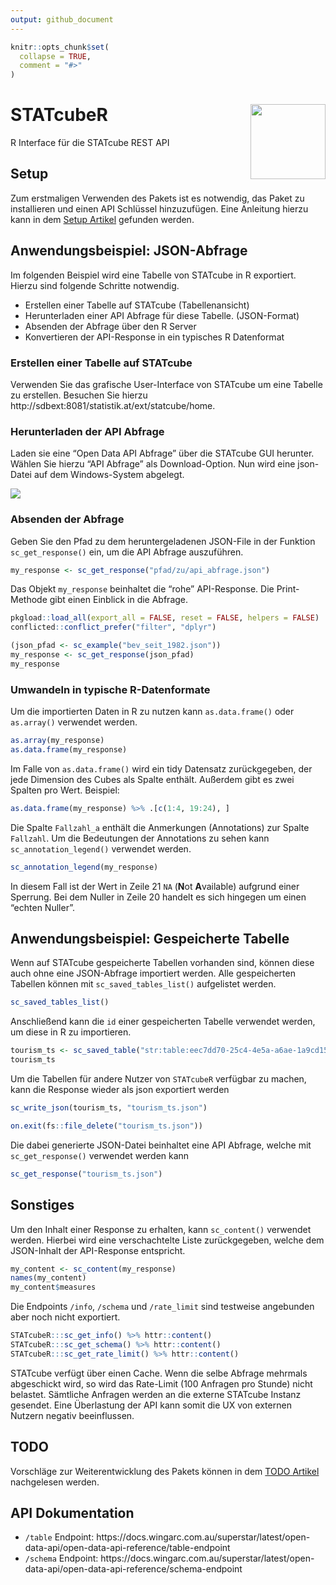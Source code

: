 ```yaml
---
output: github_document
---
```


```r
knitr::opts_chunk$set(
  collapse = TRUE,
  comment = "#>"
)
```

# STATcubeR <img src="man/figures/STATcube_logo.png" align="right" alt="" width="120" />

R Interface für die STATcube REST API

## Setup

Zum erstmaligen Verwenden des Pakets ist es notwendig, das Paket zu installieren
und einen API Schlüssel hinzuzufügen. Eine Anleitung hierzu kann in dem
[Setup Artikel](http://xlwt0012/rpkgs/dev/STATcubeR/articles/Setup.html)
gefunden werden.

## Anwendungsbeispiel: JSON-Abfrage

Im folgenden Beispiel wird eine Tabelle von STATcube in R exportiert. Hierzu
sind folgende Schritte notwendig.

* Erstellen einer Tabelle auf STATcube (Tabellenansicht)
* Herunterladen einer API Abfrage für diese Tabelle. (JSON-Format)
* Absenden der Abfrage über den R Server
* Konvertieren der API-Response in ein typisches R Datenformat

### Erstellen einer Tabelle auf STATcube

Verwenden Sie das grafische User-Interface von STATcube um eine Tabelle zu
erstellen. Besuchen Sie hierzu
http://sdbext:8081/statistik.at/ext/statcube/home.

### Herunterladen der API Abfrage

Laden sie eine "Open Data API Abfrage" über die STATcube GUI herunter. Wählen
Sie hierzu "API Abfrage" als Download-Option. Nun wird eine json-Datei auf dem
Windows-System abgelegt.

![](man/figures/download_json.png)


### Absenden der Abfrage

Geben Sie den Pfad zu dem heruntergeladenen JSON-File in
der Funktion `sc_get_response()` ein, um die API Abfrage auszuführen.

``` r
my_response <- sc_get_response("pfad/zu/api_abfrage.json")
```

Das Objekt `my_response` beinhaltet die "rohe" API-Response. Die Print-Methode
gibt einen Einblick in die Abfrage.

```r
pkgload::load_all(export_all = FALSE, reset = FALSE, helpers = FALSE) 
conflicted::conflict_prefer("filter", "dplyr")
```

```r
(json_pfad <- sc_example("bev_seit_1982.json"))
my_response <- sc_get_response(json_pfad)
my_response
```

### Umwandeln in typische R-Datenformate

Um die importierten Daten in R zu nutzen kann `as.data.frame()` oder
`as.array()` verwendet werden.

```r
as.array(my_response)
as.data.frame(my_response)
```

Im Falle von `as.data.frame()` wird ein tidy Datensatz zurückgegeben, der jede
Dimension des Cubes als Spalte enthält. Außerdem gibt es zwei Spalten pro
Wert. Beispiel:

```r
as.data.frame(my_response) %>% .[c(1:4, 19:24), ]
```

Die Spalte `Fallzahl_a` enthält die Anmerkungen (Annotations) zur Spalte
`Fallzahl`. Um die Bedeutungen der Annotations zu sehen kann
`sc_annotation_legend()` verwendet werden.

```r
sc_annotation_legend(my_response)
```

In diesem Fall ist der Wert in Zeile 21 `NA` (**N**ot **A**vailable) aufgrund
einer Sperrung. Bei dem Nuller in Zeile 20 handelt es sich hingegen um einen
"echten Nuller".

## Anwendungsbeispiel: Gespeicherte Tabelle

Wenn auf STATcube gespeicherte Tabellen vorhanden sind, können diese auch
ohne eine JSON-Abfrage importiert werden. Alle gespeicherten Tabellen
können mit `sc_saved_tables_list()` aufgelistet werden.

```r
sc_saved_tables_list()
```

Anschließend kann die `id` einer gespeicherten Tabelle verwendet werden, um
diese in R zu importieren.

```r
tourism_ts <- sc_saved_table("str:table:eec7dd70-25c4-4e5a-a6ae-1a9cd15d3c4c")
tourism_ts
```

Um die Tabellen für andere Nutzer von `STATcubeR` verfügbar zu machen, kann
die Response wieder als json exportiert werden

```r
sc_write_json(tourism_ts, "tourism_ts.json")
```

```r
on.exit(fs::file_delete("tourism_ts.json"))
```


Die dabei generierte JSON-Datei beinhaltet eine API Abfrage, welche mit
`sc_get_response()` verwendet werden kann

```r
sc_get_response("tourism_ts.json")
```

## Sonstiges

Um den Inhalt einer Response zu erhalten, kann `sc_content()` verwendet werden.
Hierbei wird eine verschachtelte Liste zurückgegeben, welche dem JSON-Inhalt
der API-Response entspricht.

```r
my_content <- sc_content(my_response)
names(my_content)
my_content$measures
```

Die Endpoints `/info`, `/schema` und `/rate_limit` sind testweise angebunden
aber noch nicht exportiert.

```r
STATcubeR:::sc_get_info() %>% httr::content()
STATcubeR:::sc_get_schema() %>% httr::content()
STATcubeR:::sc_get_rate_limit() %>% httr::content()
```

STATcube verfügt über einen Cache. Wenn die selbe Abfrage mehrmals abgeschickt
wird, so wird das Rate-Limit (100 Anfragen pro Stunde) nicht belastet.
Sämtliche Anfragen werden an die externe STATcube Instanz gesendet. Eine
Überlastung der API kann somit die UX von externen Nutzern negativ beeinflussen.

## TODO

Vorschläge zur Weiterentwicklung des Pakets können in dem
[TODO Artikel](http://xlwt0012/rpkgs/dev/STATcubeR/articles/TODO.html)
nachgelesen werden.

## API Dokumentation

* `/table` Endpoint: https://docs.wingarc.com.au/superstar/latest/open-data-api/open-data-api-reference/table-endpoint
* `/schema` Endpoint: https://docs.wingarc.com.au/superstar/latest/open-data-api/open-data-api-reference/schema-endpoint
